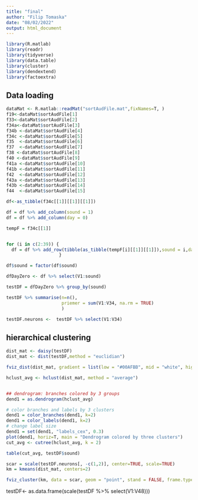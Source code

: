 ```yaml
---
title: "final"
author: "Filip Tomaska"
date: "08/02/2022"
output: html_document
---
```


```r
library(R.matlab)
library(readr)
library(tidyverse)
library(data.table)
library(cluster)
library(dendextend)
library(factoextra)
```

## Data loading

```r

dataMat <- R.matlab::readMat("sortAudFile.mat",fixNames=T, ) 
f19<-dataMat$sortAudFile[1]
f33<-dataMat$sortAudFile[2]
f34a<-dataMat$sortAudFile[3]
f34b <-dataMat$sortAudFile[4]
f34c <-dataMat$sortAudFile[5]
f35  <-dataMat$sortAudFile[6]
f37  <-dataMat$sortAudFile[7]
f38 <-dataMat$sortAudFile[8]
f40 <-dataMat$sortAudFile[9]
f41a <-dataMat$sortAudFile[10]
f41b <-dataMat$sortAudFile[11]
f42  <-dataMat$sortAudFile[12]
f43a <-dataMat$sortAudFile[13]
f43b <-dataMat$sortAudFile[14]
f44  <-dataMat$sortAudFile[15]

df<-as_tibble(f34c[[1]][[1]][[1]])

df = df %>% add_column(sound = 1)
df = df %>% add_column(day = 0)

tempF = f34c[[1]]


for (i in c(2:39)) {
  df = df %>% add_row(tibble(as_tibble(tempF[i][[1]][[1]]),sound = i,day = 0))
                    }

df$sound = factor(df$sound)

dfDayZero <- df %>% select(V1:sound)

testDF = dfDayZero %>% group_by(sound)

```

```r

testDF %>% summarise(n=n(),
                     priemer = sum(V1:V34, na.rm = TRUE)
                     )

```

```r
testDF.neurons <-  testDF %>% select(V1:V34)
```


## hierarchical clustering

```r

dist_mat <- daisy(testDF)
dist_mat <- dist(testDF,method = "euclidian")

fviz_dist(dist_mat, gradient = list(low = "#00AFBB", mid = "white", high = "#FC4E07"))
```

```r
hclust_avg <- hclust(dist_mat, method = "average")


## dendrogram: branches colored by 3 groups
dend1 = as.dendrogram(hclust_avg)

# color branches and labels by 3 clusters 
dend1 = color_branches(dend1, k=2)
dend1 = color_labels(dend1, k=2)
# change label size
dend1 = set(dend1, "labels_cex", 0.3) 
plot(dend1, horiz=T, main = "Dendrogram colored by three clusters")
cut_avg <- cutree(hclust_avg, k = 2)

table(cut_avg, testDF$sound)

```

```r

scar = scale(testDF.neurons[, -c(1,2)], center=TRUE, scale=TRUE)
km = kmeans(dist_mat, centers=2) 

fviz_cluster(km, data = scar, geom = "point", stand = FALSE, frame.type = "norm")
```

testDF<- as.data.frame(scale(testDF %>% select(V1:V48)))




```r




```
